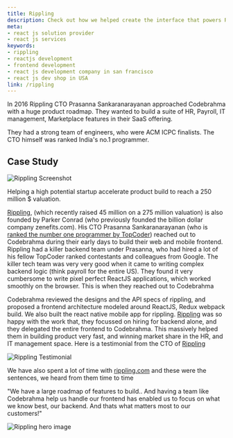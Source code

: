 ```yaml
---
title: Rippling
description: Check out how we helped create the interface that powers Rippling, the HR automation tool. Get the best ReactJS developers to build your product!
meta:
- react js solution provider
- react js services
keywords:
- rippling
- reactjs development
- frontend development
- react js development company in san francisco
- react js dev shop in USA
link: /rippling
---
```

In 2016 Rippling CTO Prasanna Sankaranarayanan approached Codebrahma with a huge product roadmap. They wanted to build a suite of HR, Payroll, IT management, Marketplace features in their SaaS offering.

They had a strong team of engineers, who were ACM ICPC finalists. The CTO himself was ranked India's no.1 programmer.

## Case Study
![Rippling Screenshot](./images/Rippling-Dashboard-Image.png)

Helping a high potential startup accelerate product build to reach a 250 million $ valuation.

[Rippling](https://techcrunch.com/2019/04/03/rippling-45-million/),
(which recently raised 45 million on a 275 million valuation) is also founded by Parker Conrad
(who previously founded the billion dollar company zenefits.com).
His CTO Prasanna Sankaranarayanan
(who is [ranked the number one programmer by TopCoder](https://community.topcoder.com/tc?module=Static&d1=features&d2=120507))
reached out to Codebrahma during their early days to build their web and mobile frontend.
Rippling had a killer backend team under Prasanna, who had hired a lot of his fellow TopCoder
ranked contestants and colleagues from Google. The killer tech team was very very good when it came to writing
complex backend logic (think payroll for the entire US). They found it very cumbersome to write pixel perfect ReactJS
applications, which worked smoothly on the browser. This is when they reached out to Codebrahma

Codebrahma reviewed the designs and the API specs of rippling, and proposed a frontend architecture
modeled around ReactJS, Redux webpack build. We also built the react native mobile app for rippling.
[Rippling](http://rippling.com) was so happy with the work that, they focussed on hiring for backend alone,
and they delegated the entire frontend to Codebrahma. This massively helped them in building product very fast,
and winning market share in the HR, and IT management space.
Here is a testimonial from the CTO of [Rippling](http://rippling.com)

![Rippling Testimonial](./images/testimonial.png)

We have also spent a lot of time with [rippling.com](http://rippling.com)
and these were the sentences, we heard from them time to time

"We have a large roadmap of features to build..
And having a team like Codebrahma help us handle
our frontend has enabled us to focus on what we know best, our backend.
And thats what matters most to our customers!"

![Rippling hero image](./images/Rippling-Hero-Image.png)